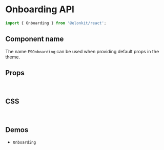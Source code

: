 
<Meta title="Components API/Onboarding" />

# Onboarding API

```js
import { Onboarding } from '@elonkit/react';
```

## Component name

The name `ESOnboarding` can be used when providing default props in the theme.

## Props

<TableInterface name="OnboardingProps" variant="props" />

<br />

## CSS

<TableInterface name="OnboardingClasses" variant="css" />

<br />

## Demos

<ul>
  <li>
    <OnboardingTo kind="components-Onboarding" story="demo">
      <code>Onboarding</code>
    </OnboardingTo>
  </li>
</ul>
